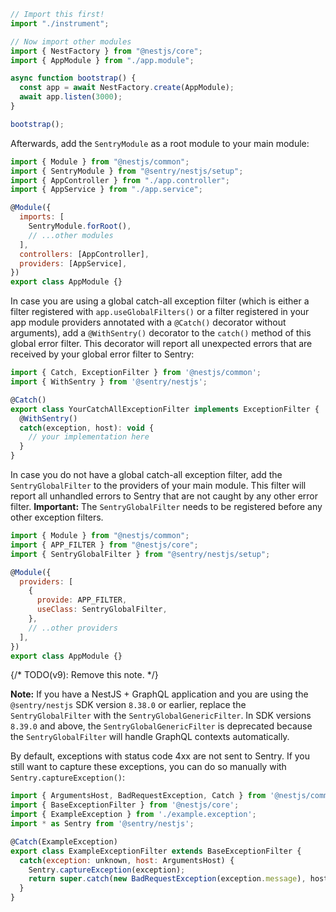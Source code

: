 ```javascript {filename: main.ts}
// Import this first!
import "./instrument";

// Now import other modules
import { NestFactory } from "@nestjs/core";
import { AppModule } from "./app.module";

async function bootstrap() {
  const app = await NestFactory.create(AppModule);
  await app.listen(3000);
}

bootstrap();
```

Afterwards, add the `SentryModule` as a root module to your main module:

```javascript {filename: app.module.ts} {2, 8}
import { Module } from "@nestjs/common";
import { SentryModule } from "@sentry/nestjs/setup";
import { AppController } from "./app.controller";
import { AppService } from "./app.service";

@Module({
  imports: [
    SentryModule.forRoot(),
    // ...other modules
  ],
  controllers: [AppController],
  providers: [AppService],
})
export class AppModule {}
```

In case you are using a global catch-all exception filter (which is either a filter registered with
`app.useGlobalFilters()` or a filter registered in your app module providers annotated with a `@Catch()` decorator
without arguments), add a `@WithSentry()` decorator to the `catch()` method of this global error filter. This decorator
will report all unexpected errors that are received by your global error filter to Sentry:

```javascript {2, 6}
import { Catch, ExceptionFilter } from '@nestjs/common';
import { WithSentry } from '@sentry/nestjs';

@Catch()
export class YourCatchAllExceptionFilter implements ExceptionFilter {
  @WithSentry()
  catch(exception, host): void {
    // your implementation here
  }
}
```

In case you do not have a global catch-all exception filter, add the `SentryGlobalFilter` to the providers of your main
module. This filter will report all unhandled errors to Sentry that are not caught by any other error filter.
**Important:** The `SentryGlobalFilter` needs to be registered before any other exception filters.

```javascript {3, 9}
import { Module } from "@nestjs/common";
import { APP_FILTER } from "@nestjs/core";
import { SentryGlobalFilter } from "@sentry/nestjs/setup";

@Module({
  providers: [
    {
      provide: APP_FILTER,
      useClass: SentryGlobalFilter,
    },
    // ..other providers
  ],
})
export class AppModule {}
```

{/* TODO(v9): Remove this note. */}

**Note:** If you have a NestJS + GraphQL application and you are using the `@sentry/nestjs` SDK version `8.38.0` or earlier, replace the `SentryGlobalFilter` with the `SentryGlobalGenericFilter`.
In SDK versions `8.39.0` and above, the `SentryGlobalGenericFilter` is deprecated because the `SentryGlobalFilter` will handle GraphQL contexts automatically.

By default, exceptions with status code 4xx are not sent to Sentry. If you still want to capture these exceptions, you can do so manually with `Sentry.captureException()`:

```javascript {9}
import { ArgumentsHost, BadRequestException, Catch } from '@nestjs/common';
import { BaseExceptionFilter } from '@nestjs/core';
import { ExampleException } from './example.exception';
import * as Sentry from '@sentry/nestjs';

@Catch(ExampleException)
export class ExampleExceptionFilter extends BaseExceptionFilter {
  catch(exception: unknown, host: ArgumentsHost) {
    Sentry.captureException(exception);
    return super.catch(new BadRequestException(exception.message), host)
  }
}
```
